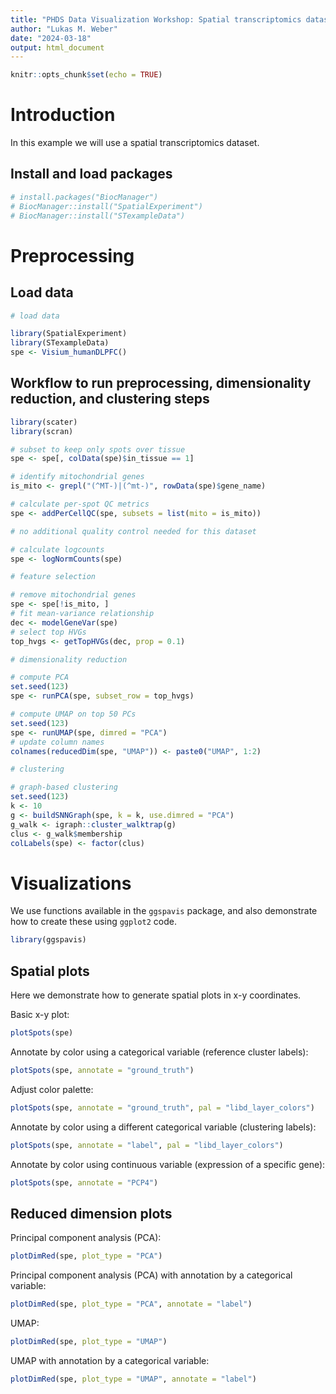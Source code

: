 ```yaml
---
title: "PHDS Data Visualization Workshop: Spatial transcriptomics dataset"
author: "Lukas M. Weber"
date: "2024-03-18"
output: html_document
---
```


```r
knitr::opts_chunk$set(echo = TRUE)
```


# Introduction

In this example we will use a spatial transcriptomics dataset.


## Install and load packages

```r
# install.packages("BiocManager")
# BiocManager::install("SpatialExperiment")
# BiocManager::install("STexampleData")
```


# Preprocessing

## Load data

```r
# load data

library(SpatialExperiment)
library(STexampleData)
spe <- Visium_humanDLPFC()
```


## Workflow to run preprocessing, dimensionality reduction, and clustering steps

```r
library(scater)
library(scran)
```

```r
# subset to keep only spots over tissue
spe <- spe[, colData(spe)$in_tissue == 1]

# identify mitochondrial genes
is_mito <- grepl("(^MT-)|(^mt-)", rowData(spe)$gene_name)

# calculate per-spot QC metrics
spe <- addPerCellQC(spe, subsets = list(mito = is_mito))

# no additional quality control needed for this dataset
```

```r
# calculate logcounts
spe <- logNormCounts(spe)
```

```r
# feature selection

# remove mitochondrial genes
spe <- spe[!is_mito, ]
# fit mean-variance relationship
dec <- modelGeneVar(spe)
# select top HVGs
top_hvgs <- getTopHVGs(dec, prop = 0.1)
```

```r
# dimensionality reduction

# compute PCA
set.seed(123)
spe <- runPCA(spe, subset_row = top_hvgs)

# compute UMAP on top 50 PCs
set.seed(123)
spe <- runUMAP(spe, dimred = "PCA")
# update column names
colnames(reducedDim(spe, "UMAP")) <- paste0("UMAP", 1:2)
```

```r
# clustering

# graph-based clustering
set.seed(123)
k <- 10
g <- buildSNNGraph(spe, k = k, use.dimred = "PCA")
g_walk <- igraph::cluster_walktrap(g)
clus <- g_walk$membership
colLabels(spe) <- factor(clus)
```


# Visualizations

We use functions available in the `ggspavis` package, and also demonstrate how to create these using `ggplot2` code.

```r
library(ggspavis)
```


## Spatial plots

Here we demonstrate how to generate spatial plots in x-y coordinates.

Basic x-y plot:

```r
plotSpots(spe)
```

Annotate by color using a categorical variable (reference cluster labels):

```r
plotSpots(spe, annotate = "ground_truth")
```

Adjust color palette:

```r
plotSpots(spe, annotate = "ground_truth", pal = "libd_layer_colors")
```

Annotate by color using a different categorical variable (clustering labels):

```r
plotSpots(spe, annotate = "label", pal = "libd_layer_colors")
```

Annotate by color using continuous variable (expression of a specific gene):

```r
plotSpots(spe, annotate = "PCP4")
```


## Reduced dimension plots

Principal component analysis (PCA):

```r
plotDimRed(spe, plot_type = "PCA")
```

Principal component analysis (PCA) with annotation by a categorical variable:

```r
plotDimRed(spe, plot_type = "PCA", annotate = "label")
```

UMAP:

```r
plotDimRed(spe, plot_type = "UMAP")
```

UMAP with annotation by a categorical variable:

```r
plotDimRed(spe, plot_type = "UMAP", annotate = "label")
```
